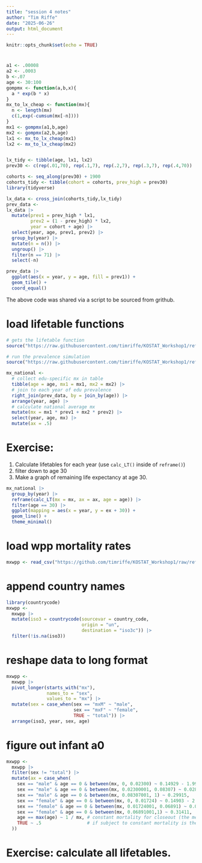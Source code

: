 ```yaml
---
title: "session 4 notes"
author: "Tim Riffe"
date: "2025-06-26"
output: html_document
---
```


```r
knitr::opts_chunk$set(echo = TRUE)
```

#

```r

a1 <- .00008
a2 <- .0003
b <-.07
age <- 30:100
gompmx <- function(a,b,x){
  a * exp(b * x)
}
mx_to_lx_cheap <- function(mx){
  n <- length(mx)
  c(1,exp(-cumsum(mx[-n])))
}
mx1 <- gompmx(a1,b,age)
mx2 <- gompmx(a2,b,age)
lx1 <- mx_to_lx_cheap(mx1)
lx2 <- mx_to_lx_cheap(mx2)


lx_tidy <- tibble(age, lx1, lx2)
prev30 <- c(rep(.01,70), rep(.1,7), rep(.2,7), rep(.3,7), rep(.4,70))

cohorts <- seq_along(prev30) + 1900
cohorts_tidy <- tibble(cohort = cohorts, prev_high = prev30)
library(tidyverse)

lx_data <- cross_join(cohorts_tidy,lx_tidy) 
prev_data <- 
lx_data |> 
  mutate(prev1 = prev_high * lx1,
         prev2 = (1 - prev_high) * lx2,
         year = cohort + age) |> 
  select(year, age, prev1, prev2) |> 
  group_by(year) |> 
  mutate(n = n()) |> 
  ungroup() |> 
  filter(n == 71) |> 
  select(-n)

prev_data |> 
  ggplot(aes(x = year, y = age, fill = prev1)) +
  geom_tile() +
  coord_equal()


```

The above code was shared via a script to be sourced from grithub.

# load lifetable functions
```r
# gets the lifetable function
source("https://raw.githubusercontent.com/timriffe/KOSTAT_Workshop1/refs/heads/master/lifetable_functions2025.R")

# run the prevalence simulation
source("https://raw.githubusercontent.com/timriffe/KOSTAT_Workshop1/refs/heads/master/04_simulation.R")

```

```r
mx_national <-  
  # collect edu-specific mx in table
  tibble(age = age, mx1 = mx1, mx2 = mx2) |> 
  # join to each year of edu prevalence
  right_join(prev_data, by = join_by(age)) |> 
  arrange(year, age) |> 
  # calculate national average mx
  mutate(mx = mx1 * prev1 + mx2 * prev2) |> 
  select(year, age, mx) |> 
  mutate(ax = .5)
```

# Exercise:
1. Calculate lifetables for each year (use `calc_LT()` inside of `reframe()`)
2. filter down to age 30
3. Make a graph of remaining life expectancy at age 30.

```r
mx_national |> 
  group_by(year) |> 
  reframe(calc_LT(mx = mx, ax = ax, age = age)) |> 
  filter(age == 30) |> 
  ggplot(mapping = aes(x = year, y = ex + 30)) +
  geom_line() +
  theme_minimal()
```

# load wpp mortality rates

```r
mxwpp <- read_csv("https://github.com/timriffe/KOSTAT_Workshop1/raw/refs/heads/master/Data/mx1dt.csv.gz")

```

# append country names

```r
library(countrycode)
mxwpp <-
  mxwpp |> 
  mutate(iso3 = countrycode(sourcevar = country_code,
                            origin = "un",
                            destination = "iso3c")) |> 
  filter(!is.na(iso3))
```

# reshape data to long format

```r
mxwpp <- 
  mxwpp |> 
  pivot_longer(starts_with("mx"), 
               names_to = "sex",
               values_to = "mx") |> 
  mutate(sex = case_when(sex == "mxM" ~ "male",
                         sex == "mxF" ~ "female",
                         TRUE ~ "total")) |> 
  arrange(iso3, year, sex, age)
```

# figure out infant a0

```r
mxwpp <-
  mxwpp |> 
  filter(sex != "total") |> 
  mutate(ax = case_when(
    sex == "male" & age == 0 & between(mx, 0, 0.02300) ~ 0.14929 - 1.99545 * mx,
    sex == "male" & age == 0 & between(mx, 0.02300001, 0.08307) ~ 0.02832 + 3.26021 * mx,
    sex == "male" & age == 0 & between(mx, 0.08307001, 1) ~ 0.29915,
    sex == "female" & age == 0 & between(mx, 0, 0.01724) ~ 0.14903 - 2.05527 * mx,
    sex == "female" & age == 0 & between(mx, 0.01724001, 0.06891) ~ 0.04667 + 3.88089 * mx,
    sex == "female" & age == 0 & between(mx, 0.06891001,1) ~ 0.31411,
    age == max(age) ~ 1 / mx, # constant mortality for closeout (the mean survival time)
    TRUE ~ .5                 # if subject to constant mortality is the inverse of the rate
  ))
```

# Exercise: calculate all lifetables.






